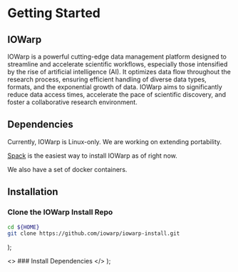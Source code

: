 
# Getting Started

## IOWarp

IOWarp is a powerful cutting-edge data management platform designed to streamline and accelerate scientific workflows,
especially those intensified by the rise of artificial intelligence (AI). It optimizes data flow throughout the research
process, ensuring efficient handling of diverse data types, formats, and the exponential growth of data. IOWarp aims to
significantly reduce data access times, accelerate the pace of scientific discovery, and foster a collaborative research
environment.

## Dependencies

Currently, IOWarp is Linux-only. We are working on extending portability.

[Spack](https://spack.io/) is the easiest way to install IOWarp as of right now.

We also have a set of docker containers.

## Installation

### Clone the IOWarp Install Repo

```bash
cd ${HOME}
git clone https://github.com/iowarp/iowarp-install.git
```

  <Tabs>
    <TabItem value="spack-user" label="Spack (Linux-Only)" default>
      <UserSpack />
    </TabItem>
    <TabItem value="vcpkg-user" label="Vcpkg (Linux-Only)">
      <UserVcpkg />
    </TabItem>
    <TabItem value="podman-user" label="Manual Podman (Any)">
      <UserPodman />
    </TabItem>
    <TabItem value="docker-user" label="Docker (Any)">
      <UserDocker />
    </TabItem>
  </Tabs>
);

  <>
    <DevCommon />
    ### Install Dependencies
    <Tabs>
      <TabItem value="spack-dev" label="Spack (Linux-Only)" default>
        <DevSpack />
      </TabItem>
      <TabItem value="docker-dev" label="Dockerfiles (Any)">
        <DevDocker />
      </TabItem>
    </Tabs>
    <DevBuild />
  </>
);

<Tabs>
  <TabItem value="user" label="User" default>
    <UserInstallation />
  </TabItem>
  <TabItem value="developer" label="Core Developer">
    <DeveloperInstallation />
  </TabItem>
</Tabs>


